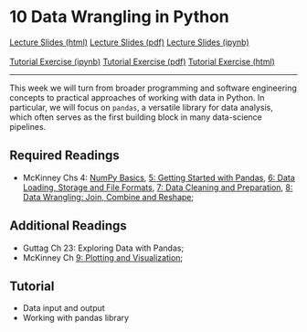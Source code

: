 # 10 Data Wrangling in Python

<div id="buttons">
<a class="btn btn-primary btn-lg" role="button" href="lectures/10_week.html">Lecture Slides (html)</a>
<a class="btn btn-info btn-lg" role="button" href="https://github.com/ASDS-TCD/POP77001_Computer_Programming_2022/blob/main/lectures/10_week.pdf">Lecture Slides (pdf)</a>
<a class="btn btn-secondary btn-lg" role="button" href="https://github.com/ASDS-TCD/POP77001_Computer_Programming_2022/blob/main/lectures/10_week.ipynb">Lecture Slides (ipynb)</a>
<br>
<br>
<a class="btn btn-success btn-lg" role="button" href="https://github.com/ASDS-TCD/POP77001_Computer_Programming_2022/blob/main/tutorials/10_week.ipynb">Tutorial Exercise (ipynb)</a>
<a class="btn btn-info btn-lg" role="button" href="https://github.com/ASDS-TCD/POP77001_Computer_Programming_2022/blob/main/tutorials/10_week.pdf">Tutorial Exercise (pdf)</a>
<a class="btn btn-secondary btn-lg" role="button" href="tutorials/10_week.html">Tutorial Exercise (html)</a>
</div>
---

This week we will turn from broader programming and software engineering concepts to practical approaches of working with data in Python. In particular, we will focus on `pandas`, a versatile library for data analysis, which often serves as the first building block in many data-science pipelines.

## Required Readings

- McKinney Chs 4: [NumPy Basics](https://wesmckinney.com/book/numpy-basics.html), [5: Getting Started with Pandas](https://wesmckinney.com/book/pandas-basics.html), [6: Data Loading, Storage and File Formats](https://wesmckinney.com/book/accessing-data.html), [7: Data Cleaning and Preparation](https://wesmckinney.com/book/plotting-and-visualization.html), [8: Data Wrangling: Join, Combine and Reshape](https://wesmckinney.com/book/data-wrangling.html);

## Additional Readings

- Guttag Ch 23: Exploring Data with Pandas;
- McKinney Ch [9: Plotting and Visualization](https://wesmckinney.com/book/plotting-and-visualization.html);

## Tutorial

- Data input and output
- Working with pandas library
